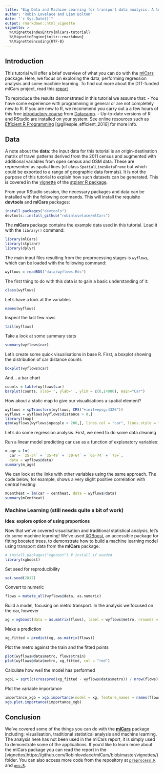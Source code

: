 ```yaml
---
title: "Big Data and Machine Learning for transport data analysis: A tutorial"
author: "Robin Lovelace and Liam Bolton"
date: "`r Sys.Date()`"
output: rmarkdown::html_vignette
vignette: >
  %\VignetteIndexEntry{mlCars-tutorial}
  %\VignetteEngine{knitr::rmarkdown}
  %\VignetteEncoding{UTF-8}
---
```


## Introduction
This tutorial will offer a brief overview of what you can do with the [mlCars](https://github.com/Robinlovelace/mlCars/) package. Here, we focus on exploring the data, performing regression analysis and some machine learning. To find out more about the DfT-funded mlCars project, read this [report](https://github.com/Robinlovelace/mlCars/tree/master/docs)

To reproduce the results demonstrated in this tutorial we assume that:
- You have some experience with programming in general or are not completely new to R. If you are new to R, we recommend you carry out a a few hours of this free [introductory course](https://www.datacamp.com/courses/free-introduction-to-r) from [Datacamp](https://www.datacamp.com/courses/free-introduction-to-r).
- Up-to-date versions of R and RStudio are installed on your system. See online resources such as [Efficient R Programming](https://csgillespie.github.io/efficientR/set-up.html#installing-r) [@gillespie_efficient_2016] for more info.

## Data
A note about the **data**: the input data for this tutorial is an origin-destination matrix of travel patterns derived from the 2011 census and augmented with additional variables from open census and OSM data. These are represented as spatial lines (of class `SpatialLinesDataFrame` but which could be exported to a range of geographic data formats). It is not the purpose of this tutorial to explain how such datasets can be generated. This is covered in the [vignette](https://cran.r-project.org/web/packages/stplanr/vignettes/introducing-stplanr.html) of the [stplanr R package](https://github.com/ropensci/stplanr).

From your RStudio session, the necessary packages and data can be installed with the following commands. This will install the requisite **devtools** and **mlCars** packages:

```r
install.packages("devtools")
devtools::install_github("robinlovelace/mlCars")
```

The **mlCars** package contains the example data used in this tutorial. Load it with the `library()` command:

```r
library(mlCars)
library(stplanr)
library(dplyr)
```

The main input files resulting from the preprocessing stages is `wyflows`, which can be loaded with the following command:

```r
wyflows = readRDS("data/wyflows.Rds")
```

The first thing to do with this data is to gain a basic understanding of it:

```r
class(wyflows)
```

Let's have a look at the variables

```r
names(wyflows)
```

Inspect the last few rows

```r
tail(wyflows)
```

Take a look at some summary stats

```r
summary(wyflows$car)
```

Let's create some quick visualisations in base R. First, a boxplot showing the distribution of car distance counts

```r
boxplot(wyflows$car)
```

And... a bar chart
```r
counts = table(wyflows$car)
barplot(counts, xlab='', ylab='', ylim = c(0,14000), main="Car")
```

How about a static map to give our visualisations a spatial element?
```r
wyflows = spTransform(wyflows, CRS("+init=epsg:4326"))
wyflows = wyflows[wyflows$distance > 0,]
library(tmap)
qtm(wyflows[wyflows$npeople > 200,], lines.col = "car", lines.style = "pretty")
```

Let's do some regression analysis. First, we need to do some data cleaning

Run a linear model predicting car use as a function of explanatory variables:

```r
m_age = lm(
  car ~ `25-34` + `35-49` + `50-64` + `65-74` + `75+`,
  data = wyflows@data)
summary(m_age)
```

We can look at the links with other variables using the same approach.
The code below, for example, shows a very slight positive correlation with central heating:

```r
mCentheat = lm(car ~ centheat, data = wyflows@data)
summary(mCentheat)
```


### Machine Learning (still needs quite a bit of work)
**Idea: explore option of using proportions**

Now that we've covered visualisation and traditional statistical analysis, let's do some machine learning! We've used [XGBoost](http://xgboost.readthedocs.io/), an accessible package for fitting boosted trees, to demonstrate how to build a machine learning model using transport data from the **mlCars** package.

```r
# install.packages("xgboost") # install if needed
library(xgboost)
```

Set seed for reproducibility
```r
set.seed(2017)
```

Convert to numeric
```r
flows = mutate_all(wyflows@data, as.numeric)
```

Build a model, focusing on metro transport. In the analysis we focused on the car, however
```r
xg = xgboost(data = as.matrix(flows), label = wyflows$metro, nrounds = 10,  max_depth = 7)
```

Make a prediction
```r
xg_fitted = predict(xg, as.matrix(flows))
```

Plot the metro against the train and the fitted points
```r
plot(wyflows@data$metro, flows$train)
plot(wyflows@data$metro, xg_fitted, col = "red")
```

Calculate how well the model has performed
```r
xgb1 = sqrt(c(crossprod(xg_fitted - wyflows@data$metro)) / nrow(flows))
```

Plot the variable importance
```r
importance_xgb = xgb.importance(model = xg, feature_names = names(flows))
xgb.plot.importance(importance_xgb)
```

## Conclusion
We've covered some of the things you can do with the [**mlCars**](https://github.com/Robinlovelace/mlCars/) package including: visualisation, traditional statistical analysis and machine learning. The analysis here has not been used in the mlCars report, it is simply used to demonstrate some of the applications. If you'd like to learn more about the mlCars package you can read the report in the [vignettes]https://github.com/Robinlovelace/mlCars/blob/master/vignettes/) folder. You can also access more code from the repository at [`preprocess.R`](https://github.com/Robinlovelace/mlCars/blob/master/vignettes/preprocess.R) and [`geo.R`](https://github.com/Robinlovelace/mlCars/blob/master/vignettes/geo.R).
